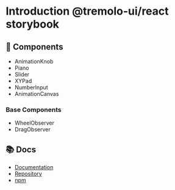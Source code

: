 
<Meta title="React/Intro" /> 

# Introduction @tremolo-ui/react storybook

## 🧩 Components

- <LinkTo title="React/Components/AnimationKnob">AnimationKnob</LinkTo>
- <LinkTo title="React/Components/Piano">Piano</LinkTo>
- <LinkTo title="React/Components/Slider">Slider</LinkTo>
- <LinkTo title="React/Components/XYPad">XYPad</LinkTo>
- <LinkTo title="React/Components/NumberInput">NumberInput</LinkTo>
- <LinkTo title="React/Components/AnimationCanvas">AnimationCanvas</LinkTo>

### Base Components

- <LinkTo title="React/Base Components/WheelObserver">WheelObserver</LinkTo>
- <LinkTo title="React/Base Components/DragObserver">DragObserver</LinkTo>

## 📚 Docs

- [Documentation](https://tremolo-ui.vercel.app/)
- [Repository](https://github.com/m1m0zzz/tremolo-ui/tree/main/packages/react)
- [npm](https://www.npmjs.com/package/@tremolo-ui/react)
